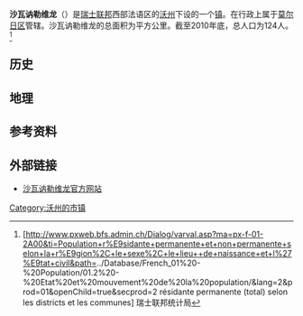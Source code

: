 {{瑞士市镇信息框
 | 市镇名称= 沙瓦讷勒维龙
 | 原文名称             = {{lang|fr|Chavannes-le-Veyron}}
 | 图片                = 
 | 纹章 = Chavannes-le-Veyron-coat of arms.svg
 | 语言                   = [[法语|法语]]
 | 所属州               = 沃州
 | iso-code-region = 
 | 所属区               = [[莫尔日区|莫尔日区]]
 | lat_d=46|lat_m=36|lat_NS=N|long_d=6|long_m=27|long_EW=E
 | 邮政编码        = 1148
 | 市镇代码        = 5475
 | 面积                 = 2.63
 | 平均海拔        =  609
 | 人口               = {{smn|124|6}}
 | 主页  = www.chavannes-le-veyron.ch
 | 市镇长           = André Horisberger
 | 相邻市镇             = 
 | 友好城市             = 
|地图文件             = Karte Gemeinde Chavannes-le-Veyron 2011.png
|}}
'''沙瓦讷勒维龙'''（{{lang-fr|Chavannes-le-Veyron}}）是[[瑞士联邦|瑞士联邦]]西部法语区的[[沃州|沃州]]下设的一个[[瑞士市镇|镇]]。在行政上属于[[莫尔日区|莫尔日区]]管辖。沙瓦讷勒维龙的总面积为{{smn|2.63|5|100}}平方公里。截至2010年底，总人口为124人。<ref>{{fr}}[http://www.pxweb.bfs.admin.ch/Dialog/varval.asp?ma=px-f-01-2A00&ti=Population+r%E9sidante+permanente+et+non+permanente+selon+la+r%E9gion%2C+le+sexe%2C+le+lieu++de+naissance+et+l%27%E9tat+civil&path=../Database/French_01%20-%20Population/01.2%20-%20Etat%20et%20mouvement%20de%20la%20population/&lang=2&prod=01&openChild=true&secprod=2 résidante permanente (total) selon les districts et les communes] {{Wayback|url=http://www.pxweb.bfs.admin.ch/Dialog/varval.asp?ma=px-f-01-2A00&ti=Population+r%E9sidante+permanente+et+non+permanente+selon+la+r%E9gion%2C+le+sexe%2C+le+lieu++de+naissance+et+l%27%E9tat+civil&path=..%2FDatabase%2FFrench_01%20-%20Population%2F01.2%20-%20Etat%20et%20mouvement%20de%20la%20population%2F&lang=2&prod=01&openChild=true&secprod=2 |date=20150102165023 }} 瑞士联邦统计局</ref>

==历史==
{{空章节}}

==地理==

==参考资料==
{{reflist}}

==外部链接==
*{{fr}}[http://www.chavannes-le-veyron.ch 沙瓦讷勒维龙官方网站] {{Wayback|url=http://www.chavannes-le-veyron.ch/ |date=20170709173321 }}

{{DEFAULTSORT:Chavannes-le-Veyron}}
{{沃州莫尔日区行政区划}}
[[Category:沃州的市镇|Category:沃州的市镇]]